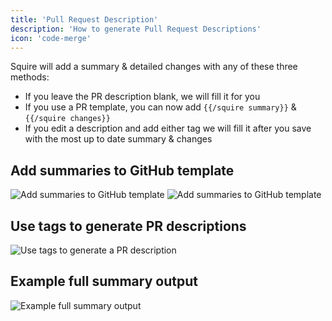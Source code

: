 ```yaml
---
title: 'Pull Request Description'
description: 'How to generate Pull Request Descriptions'
icon: 'code-merge'
---
```


Squire will add a summary & detailed changes with any of these three methods:
- If you leave the PR description blank, we will fill it for you
- If you use a PR template, you can now add `{{/squire summary}}` & `{{/squire changes}}`
- If you edit a description and add either tag we will fill it after you save with the most up to date summary & changes

## Add summaries to GitHub template

![Add summaries to GitHub template](/images/squire-pr-template-code.png)
![Add summaries to GitHub template](/images/squire-pr-template.png)

## Use tags to generate PR descriptions

![Use tags to generate a PR description](/images/edit-to-add-pr-summary.gif)

## Example full summary output

![Example full summary output](/images/squire-pr-description.png)